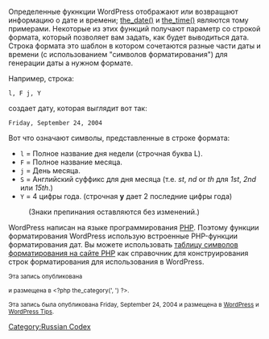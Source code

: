 {{Languages|
{{en|Formatting Date and Time}}
{{de|Formatierung von Datum und Uhrzeit}}
{{fr|Modifier_Date_et_Heure}}
{{ja|Formatting Date and Time}}
{{pt-br|Formatando Data e Hora}}
{{ru|Форматирование даты и времени}}
{{zh-cn|自定义时间和日期格式}}
{{zh-tw|自訂時間和日期}}
{{it|Formattare Data e Ora}}
{{ko|Formatting Date and Time}}
}}

Определенные фукнкции WordPress отображают или возвращают информацию о дате и времени; [[Template Tags/the date|the_date()]] и [[Template Tags/the time|the_time()]] являются тому примерами. Некоторые из этих функций получают параметр со строкой формата, который позволяет вам задать, как будет выводиться дата. Строка формата это шаблон в котором сочетаются разные части даты и времени (с использованием "символов форматирования") для генерации даты а нужном формате.

Например, строка:

 l, F j, Y

создает дату, которая выглядит вот так:

 Friday, September 24, 2004

Вот что означают символы, представленные в строке формата: 

* <code>l</code> = Полное название дня недели (строчная буква L).
* <code>F</code> = Полное название месяца.
* <code>j</code> = День месяца.
* <code>S</code> = Английский суффикс для дня месяца (т.е. ''st'', ''nd'' or ''th'' для ''1st'', ''2nd'' или ''15th''.)
* <code>Y</code> = 4 цифры года. (строчная '''y''' дает 2 последние цифры года)
: (Знаки препинания оставляются без изменений.)

WordPress написан на языке программирования [[Glossary#PHP|PHP]]. Поэтому функции форматирования WordPress использую встроенные PHP-функции форматирования дат. Вы можете использовать [http://php.net/date таблицу символов форматирования на сайте PHP] как справочник для конструирования строк форматирования для использования в WordPress.

<p class="postmetadata alt"><small>Эта запись опубликована 
<?php the_time('l, F jS, Y') ?> и размещена в <?php the_category(', ') ?>.</small></p>

<p class="postmetadata alt"><small>Эта запись была опубликована Friday, September 24, 2004 и размещена в <u>WordPress</u> и <u>WordPress Tips</u>.</small></p>

[[Category:Russian Codex]]